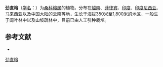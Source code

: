 {{Speciesbox
| name = 劲直榕
| status = 
| status_system = 
| image =
| genus = Ficus
| species = stricta
| authority = Miq.
}}

'''劲直榕'''（[[学名|学名]]：{{lang|la|''Ficus stricta''}}）为[[桑科|桑科]][[榕属|榕属]]的植物。分布在[[越南|越南]]、[[菲律宾|菲律宾]]、[[印度|印度]]、[[印度尼西亚|印度尼西亚]]、[[马来西亚|马来西亚]]以及[[中国大陆|中国大陆]]的[[云南|云南]]等地，生长于海拔350米至1,800米的地区，一般生于阔叶林中以及山坡疏林中，目前已由人工引种栽培。

== 参考文献 ==
<div class="references-small">
* {{cite web| url =http://www.bioinfo.cn/db05/KmzwSpecies.php?action=view&id=13674| title =劲直榕| work =《中国高等植物数据库全库》| publisher =中国科学院微生物研究所| author =昆明植物研究所| accessdate =2009-02-24| deadurl =yes| archiveurl =https://web.archive.org/web/20160305005623/http://www.bioinfo.cn/db05/KmzwSpecies.php?action=view&id=13674| archivedate =2016-03-05}}
</div>
{{Taxonbar|from=Q10901045}}

[[Category:榕属|劲直榕]]


{{植物小作品}}